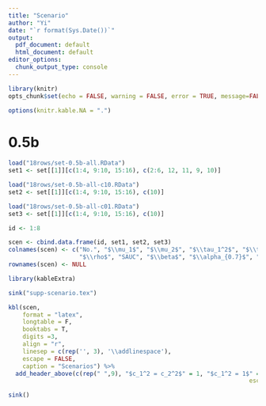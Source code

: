 ```yaml
---
title: "Scenario"
author: "Yi"
date: "`r format(Sys.Date())`"
output:
  pdf_document: default
  html_document: default
editor_options:
  chunk_output_type: console
---
```


```r
library(knitr)
opts_chunk$set(echo = FALSE, warning = FALSE, error = TRUE, message=FALSE, comment="")

options(knitr.kable.NA = ".")

```

# 0.5b

```r
load("18rows/set-0.5b-all.RData")
set1 <- set[[1]][c(1:4, 9:10, 15:16), c(2:6, 12, 11, 9, 10)]

load("18rows/set-0.5b-all-c10.RData")
set2 <- set[[1]][c(1:4, 9:10, 15:16), c(10)]

load("18rows/set-0.5b-all-c01.RData")
set3 <- set[[1]][c(1:4, 9:10, 15:16), c(10)]

id <- 1:8

scen <- cbind.data.frame(id, set1, set2, set3)
colnames(scen) <- c("No.", "$\\mu_1$", "$\\mu_2$", "$\\tau_1^2$", "$\\tau_2^2$", "$\\tau_{12}$", 
                    "$\\rho$", "SAUC", "$\\beta$", "$\\alpha_{0.7}$", "$\\alpha_{0.7}$", "$\\alpha_{0.7}$")
rownames(scen) <- NULL

library(kableExtra)

sink("supp-scenario.tex")

kbl(scen, 
    format = "latex",
    longtable = F, 
    booktabs = T, 
    digits =3,
    align = "r",
    linesep = c(rep('', 3), '\\addlinespace'),
    escape = FALSE,
    caption = "Scenarios") %>% 
  add_header_above(c(rep(" ",9), "$c_1^2 = c_2^2$" = 1, "$c_1^2 = 1$" = 1, "$c_1^2 = 0$" = 1),
  																	escape = FALSE)

sink()

```
